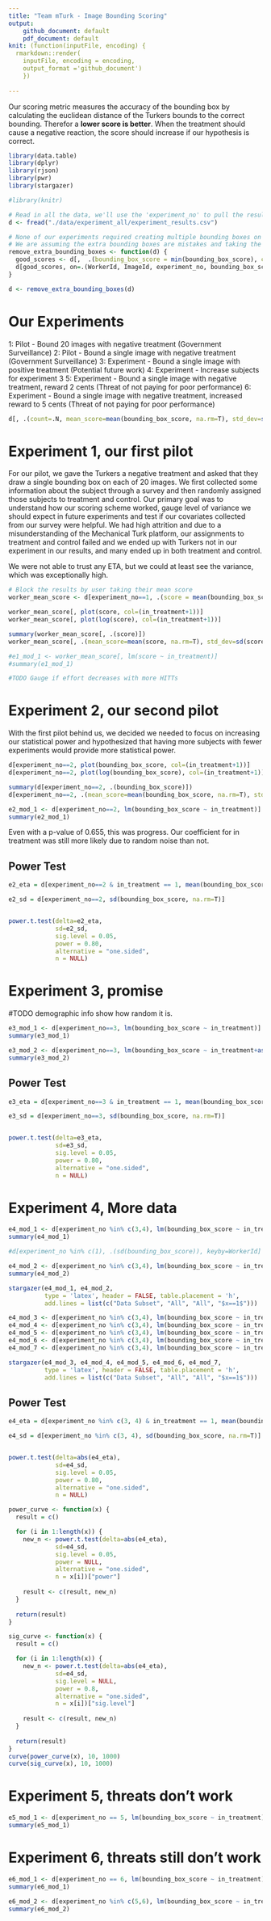 ```yaml
---
title: "Team mTurk - Image Bounding Scoring"
output: 
    github_document: default
    pdf_document: default
knit: (function(inputFile, encoding) {
  rmarkdown::render(
    inputFile, encoding = encoding,
    output_format ='github_document')
    })
  
---
```



Our scoring metric measures the accuracy of the bounding box by calculating the euclidean distance of the Turkers bounds to the correct bounding.
Therefor a **lower score is better**.  When the treatment should cause a negative reaction, the score should increase if our hypothesis is correct.


```r
library(data.table)
library(dplyr)
library(rjson)
library(pwr)
library(stargazer)

#library(knitr)
```

```r
# Read in all the data, we'll use the 'experiment_no' to pull the results from each experiment. 
d <- fread("./data/experiment_all/experiment_results.csv")

```

```r

# None of our experiments required creating multiple bounding boxes on a single image.
# We are assuming the extra bounding boxes are mistakes and taking the better score.
remove_extra_bounding_boxes <- function(d) {
  good_scores <- d[,  .(bounding_box_score = min(bounding_box_score), count = .N), keyby=.(WorkerId, ImageId, experiment_no, in_treatment)] %>% .[count<2, ]
  d[good_scores, on=.(WorkerId, ImageId, experiment_no, bounding_box_score, in_treatment)]
}

d <- remove_extra_bounding_boxes(d)
```

# Our Experiments

1: Pilot - Bound 20 images with negative treatment (Government Surveillance)
2: Pilot - Bound a single image with negative treatment (Government Surveillance)
3: Experiment - Bound a single image with positive treatment (Potential future work)
4: Experiment - Increase subjects for experiment 3
5: Experiment - Bound a single image with negative treatment, reward 2 cents (Threat of not paying for poor performance)
6: Experiment - Bound a single image with negative treatment, increased reward to 5 cents (Threat of not paying for poor performance)

```r
d[, .(count=.N, mean_score=mean(bounding_box_score, na.rm=T), std_dev=sd(bounding_box_score, na.rm=T)), keyby=.(experiment_no, is_pilot, in_treatment)]
```


# Experiment 1, our first pilot

For our pilot, we gave the Turkers a negative treatment and asked that they draw a single bounding box on each of 20 images.  We first collected some information about the subject through a survey and then randomly assigned those subjects to treatment and control.  Our primary goal was to understand how our scoring scheme worked, gauge level of variance we should expect in future experiments and test if our covariates collected from our survey were helpful.  We had high attrition and due to a misunderstanding of the Mechanical Turk platform, our assignments to treatment and control failed and we ended up with Turkers not in our experiment in our results, and many ended up in both treatment and control.

We were not able to trust any ETA, but we could at least see the variance, which was exceptionally high.

```r
# Block the results by user taking their mean score
worker_mean_score <- d[experiment_no==1, .(score = mean(bounding_box_score), in_treatment = as.integer(median(in_treatment))), keyby=WorkerId]

worker_mean_score[, plot(score, col=(in_treatment+1))]
worker_mean_score[, plot(log(score), col=(in_treatment+1))]

```


```r

summary(worker_mean_score[, .(score)])
worker_mean_score[, .(mean_score=mean(score, na.rm=T), std_dev=sd(score, na.rm=T)), keyby=.(in_treatment)]

#e1_mod_1 <- worker_mean_score[, lm(score ~ in_treatment)]
#summary(e1_mod_1)
```

```r
#TODO Gauge if effort decreases with more HITTs
```


# Experiment 2, our second pilot

With the first pilot behind us, we decided we needed to focus on increasing our statistical power and hypothesized that having more subjects with fewer experiments would provide more statistical power. 



```r
d[experiment_no==2, plot(bounding_box_score, col=(in_treatment+1))]
d[experiment_no==2, plot(log(bounding_box_score), col=(in_treatment+1))]
```

```r
summary(d[experiment_no==2, .(bounding_box_score)])
d[experiment_no==2, .(mean_score=mean(bounding_box_score, na.rm=T), std_dev=sd(bounding_box_score, na.rm=T)), keyby=.(in_treatment)]
```


```r
e2_mod_1 <- d[experiment_no==2, lm(bounding_box_score ~ in_treatment)]
summary(e2_mod_1)
```


Even with a p-value of 0.655, this was progress.  Our coefficient for in treatment was still more likely due to random noise than not.

## Power Test
```r

e2_eta = d[experiment_no==2 & in_treatment == 1, mean(bounding_box_score, na.rm=T)] - d[experiment_no==2 & in_treatment == 0, mean(bounding_box_score, na.rm=T)]

e2_sd = d[experiment_no==2, sd(bounding_box_score, na.rm=T)]


power.t.test(delta=e2_eta, 
             sd=e2_sd, 
             sig.level = 0.05,
             power = 0.80,
             alternative = "one.sided",
             n = NULL)


```


# Experiment 3, promise 
#TODO demographic info show how random it is.
```r
e3_mod_1 <- d[experiment_no==3, lm(bounding_box_score ~ in_treatment)]
summary(e3_mod_1)
```

```r
e3_mod_2 <- d[experiment_no==3, lm(bounding_box_score ~ in_treatment+as.factor(mousetrackpad))]
summary(e3_mod_2)
```

## Power Test
```r

e3_eta = d[experiment_no==3 & in_treatment == 1, mean(bounding_box_score, na.rm=T)] - d[experiment_no==3 & in_treatment == 0, mean(bounding_box_score, na.rm=T)]

e3_sd = d[experiment_no==3, sd(bounding_box_score, na.rm=T)]


power.t.test(delta=e3_eta, 
             sd=e3_sd, 
             sig.level = 0.05,
             power = 0.80,
             alternative = "one.sided",
             n = NULL)


```

# Experiment 4, More data

```r
e4_mod_1 <- d[experiment_no %in% c(3,4), lm(bounding_box_score ~ in_treatment)]
summary(e4_mod_1)

#d[experiment_no %in% c(1), .(sd(bounding_box_score)), keyby=WorkerId]
```

```r
e4_mod_2 <- d[experiment_no %in% c(3,4), lm(bounding_box_score ~ in_treatment+factor(mousetrackpad, exclude=c("")))]
summary(e4_mod_2)

```

```r
stargazer(e4_mod_1, e4_mod_2, 
          type = 'latex', header = FALSE, table.placement = 'h', 
          add.lines = list(c("Data Subset", "All", "All", "$x==1$")))
```


```r
e4_mod_3 <- d[experiment_no %in% c(3,4), lm(bounding_box_score ~ in_treatment+factor(monitor, exclude=c("")))]
e4_mod_4 <- d[experiment_no %in% c(3,4), lm(bounding_box_score ~ in_treatment+factor(didbf, exclude=c("")))]
e4_mod_5 <- d[experiment_no %in% c(3,4), lm(bounding_box_score ~ in_treatment+factor(age, exclude="noans"))]
e4_mod_6 <- d[experiment_no %in% c(3,4), lm(bounding_box_score ~ in_treatment+factor(edu, exclude=""))]
e4_mod_7 <- d[experiment_no %in% c(3,4), lm(bounding_box_score ~ in_treatment+factor(income, exclude=""))]

stargazer(e4_mod_3, e4_mod_4, e4_mod_5, e4_mod_6, e4_mod_7,
          type = 'latex', header = FALSE, table.placement = 'h', 
          add.lines = list(c("Data Subset", "All", "All", "$x==1$")))

```




## Power Test
```r

e4_eta = d[experiment_no %in% c(3, 4) & in_treatment == 1, mean(bounding_box_score, na.rm=T)] - d[experiment_no %in% c(3, 4) & in_treatment == 0, mean(bounding_box_score, na.rm=T)]

e4_sd = d[experiment_no %in% c(3, 4), sd(bounding_box_score, na.rm=T)]


power.t.test(delta=abs(e4_eta), 
             sd=e4_sd, 
             sig.level = 0.05,
             power = 0.80,
             alternative = "one.sided",
             n = NULL)
```

```r

power_curve <- function(x) {
  result = c()

  for (i in 1:length(x)) {
    new_n <- power.t.test(delta=abs(e4_eta), 
             sd=e4_sd, 
             sig.level = 0.05,
             power = NULL,
             alternative = "one.sided",
             n = x[i])["power"]
    
    result <- c(result, new_n)
  }
  
  return(result)
}

sig_curve <- function(x) {
  result = c()

  for (i in 1:length(x)) {
    new_n <- power.t.test(delta=abs(e4_eta), 
             sd=e4_sd, 
             sig.level = NULL,
             power = 0.8,
             alternative = "one.sided",
             n = x[i])["sig.level"]
    
    result <- c(result, new_n)
  }
  
  return(result)
}
curve(power_curve(x), 10, 1000)
curve(sig_curve(x), 10, 1000)

```


# Experiment 5, threats don't work

```r

e5_mod_1 <- d[experiment_no == 5, lm(bounding_box_score ~ in_treatment)]
summary(e5_mod_1)
```


# Experiment 6, threats still don't work

```r

e6_mod_1 <- d[experiment_no == 6, lm(bounding_box_score ~ in_treatment)]
summary(e6_mod_1)
```

```r
e6_mod_2 <- d[experiment_no %in% c(5,6), lm(bounding_box_score ~ in_treatment+(Reward == "$0.05"))]
summary(e6_mod_2)
```